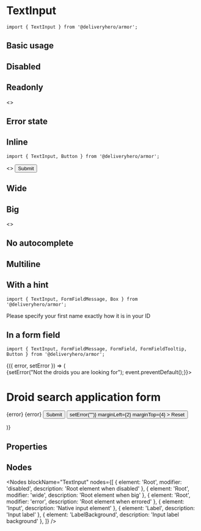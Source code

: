 
<Meta title="Components/TextInput" component={TextInput} />

# TextInput

~~~
import { TextInput } from '@deliveryhero/armor';
~~~

## Basic usage

<Preview>
    <Story name="Basic usage">
        <TextInput label="First name" name="first_name" />
    </Story>
</Preview>

## Disabled

<Preview>
    <Story name="Disabled">
        <TextInput label="First name" name="first_name" disabled />
    </Story>
</Preview>

## Readonly

<Preview>
    <Story name="Readonly">
        <>
            <TextInput label="First name" name="first_name" readOnly defaultValue="Joe" />
            <TextInput label="Last name" name="last_name" readOnly marginLeft={2} />
        </>
    </Story>
</Preview>

## Error state

<Preview>
    <Story name="Error state">
        <TextInput label="First name" name="first_name" defaultValue="Joe" error />
    </Story>
</Preview>

## Inline

~~~
import { TextInput, Button } from '@deliveryhero/armor';
~~~

<Preview>
    <Story name="Inline">
        <>
            <TextInput label="First name" name="first_name" defaultValue="Joe" />
            <TextInput label="Last name" name="last_name" defaultValue="Smith" marginLeft={2} />
            <Button marginLeft={2}>Submit</Button>
        </>
    </Story>
</Preview>

## Wide

<Preview>
    <Story name="Wide">
        <TextInput label="First name" name="first_name" wide />
    </Story>
</Preview>

## Big

<Preview>
    <Story name="Big">
        <>
            <TextInput label="First name" name="first_name" defaultValue="Joe" />
            <TextInput label="Last name" name="last_name" defaultValue="Smith" marginLeft={2} big />
        </>
    </Story>
</Preview>

## No autocomplete

<Preview>
    <Story name="No autocomplete">
        <TextInput label="First name" name="first_name" autoComplete="off" />
    </Story>
</Preview>

## Multiline

<Preview>
    <Story name="Multiline">
        <TextInput label="Tell me how you have spent your summer" name="essay" multiline rows={5} minWidth="50%" />
    </Story>
</Preview>

## With a hint

~~~
import { TextInput, FormFieldMessage, Box } from '@deliveryhero/armor';
~~~

<Preview>
    <Story name="With a hint">
        <Box width="50%">
            <TextInput label="First name" name="first_name" defaultValue="Joe" wide />
            <FormFieldMessage>Please specify your first name exactly how it is in your ID</FormFieldMessage>
        </Box>
    </Story>
</Preview>

## In a form field

~~~
import { TextInput, FormFieldMessage, FormField, FormFieldTooltip, Button } from '@deliveryhero/armor';
~~~

<Preview>
    <Story name="In a form field">
        <StoryHelper>
            {({ error, setError }) => (
                <form onSubmit={(event) => {setError("Not the droids you are looking for"); event.preventDefault();}}>
                    <h1>Droid search application form</h1>
                    <FormField width="50%">
                        <TextInput
                            label="Droid name"
                            name="droid_name"
                            error={!!error}
                            wide
                        />
                        <FormFieldMessage error oneLine>
                            {error}
                        </FormFieldMessage>
                        <FormFieldTooltip visible={!!error}>
                            {error}
                        </FormFieldTooltip>
                    </FormField>
                    <FormField width="50%">
                        <TextInput
                            label="Owner name"
                            name="owner_name"
                            wide
                        />
                    </FormField>
                    <Button 
                        type="submit"
                        marginTop={4}
                    >
                        Submit
                    </Button>
                    <Button
                        tertiary
                        onClick={() => setError("")}
                        marginLeft={2}
                        marginTop={4}
                    >
                        Reset
                    </Button>
                </form>
            )}
        </StoryHelper>
    </Story>
</Preview>

## Properties

<Props of={TextInput} />

## Nodes

<Nodes 
    blockName="TextInput"
    nodes={[
        { element: 'Root', modifier: 'disabled', description: 'Root element when disabled' },
        { element: 'Root', modifier: 'wide', description: 'Root element when big' },
        { element: 'Root', modifier: 'error', description: 'Root element when errored' },
        { element: 'Input', description: 'Native input element' },
        { element: 'Label', description: 'Input label' },
        { element: 'LabelBackground', description: 'Input label background' },
    ]}
/>
